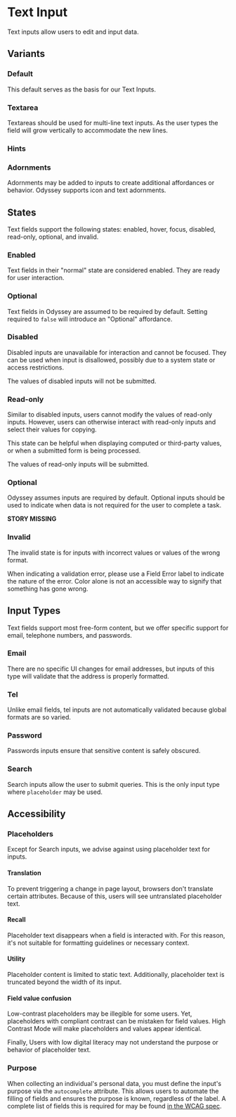 
<Meta anchor />

# Text Input

Text inputs allow users to edit and input data.

## Variants

### Default

This default serves as the basis for our Text Inputs.

<Canvas>
  <Story id="mui-components-text-input--default" />
</Canvas>

### Textarea

Textareas should be used for multi-line text inputs. As the user types the field will grow vertically to accommodate the new lines.

<Canvas>
  <Story id="mui-components-text-input--multiline" />
</Canvas>

### Hints

<Canvas>
  <Story id="mui-components-text-input--hint" />
</Canvas>

### Adornments

Adornments may be added to inputs to create additional affordances or behavior. Odyssey supports icon and text adornments.

<Canvas>
  <Story id="mui-components-text-input--tel" />
</Canvas>

<Canvas>
  <Story id="mui-components-text-input--adornment" />
</Canvas>

## States

Text fields support the following states: enabled, hover, focus, disabled, read-only, optional, and invalid.

### Enabled

Text fields in their "normal" state are considered enabled. They are ready for user interaction.

<Canvas>
  <Story id="mui-components-text-input--default" />
</Canvas>

### Optional

Text fields in Odyssey are assumed to be required by default. Setting required to `false` will introduce an "Optional" affordance.

<Canvas>
  <Story id="mui-components-text-input--optional" />
</Canvas>

### Disabled

Disabled inputs are unavailable for interaction and cannot be focused. They can be used when input is disallowed, possibly due to a system state or access restrictions.

The values of disabled inputs will not be submitted.

<Canvas>
  <Story id="mui-components-text-input--disabled" />
</Canvas>

### Read-only

Similar to disabled inputs, users cannot modify the values of read-only inputs. However, users can otherwise interact with read-only inputs and select their values for copying.

This state can be helpful when displaying computed or third-party values, or when a submitted form is being processed.

The values of read-only inputs will be submitted.

<Canvas>
  <Story id="mui-components-text-input--read-only" />
</Canvas>

### Optional

Odyssey assumes inputs are required by default. Optional inputs should be used to indicate when data is not required for the user to complete a task.

**STORY MISSING**

### Invalid

The invalid state is for inputs with incorrect values or values of the wrong format.

When indicating a validation error, please use a Field Error label to indicate the nature of the error. Color alone is not an accessible way to signify that something has gone wrong.

<Canvas>
  <Story id="mui-components-text-input--invalid" />
</Canvas>

## Input Types

Text fields support most free-form content, but we offer specific support for email, telephone numbers, and passwords.

### Email

There are no specific UI changes for email addresses, but inputs of this type will validate that the address is properly formatted.

<Canvas>
  <Story id="mui-components-text-input--email" />
</Canvas>

### Tel

Unlike email fields, tel inputs are not automatically validated because global formats are so varied.

<Canvas>
  <Story id="mui-components-text-input--tel" />
</Canvas>

### Password

Passwords inputs ensure that sensitive content is safely obscured.

<Canvas>
  <Story id="mui-components-text-input--password" />
</Canvas>

### Search

Search inputs allow the user to submit queries. This is the only input type where `placeholder` may be used.

<Canvas>
  <Story id="mui-components-text-input--search" />
</Canvas>

## Accessibility

### Placeholders

Except for Search inputs, we advise against using placeholder text for inputs.

#### Translation

To prevent triggering a change in page layout, browsers don't translate certain attributes. Because of this, users will see untranslated placeholder text.

#### Recall

Placeholder text disappears when a field is interacted with. For this reason, it's not suitable for formatting guidelines or necessary context.

#### Utility

Placeholder content is limited to static text. Additionally, placeholder text is truncated beyond the width of its input.

#### Field value confusion

Low-contrast placeholders may be illegible for some users. Yet, placeholders with compliant contrast can be mistaken for field values. High Contrast Mode will make placeholders and values appear identical.

Finally, Users with low digital literacy may not understand the purpose or behavior of placeholder text.

### Purpose

When collecting an individual's personal data, you must define the input's purpose via the `autocomplete` attribute. This allows users to automate the filling of fields and ensures the purpose is known, regardless of the label. A complete list of fields this is required for may be found <a href="https://www.w3.org/TR/WCAG21/#input-purposes">in the WCAG spec</a>.
